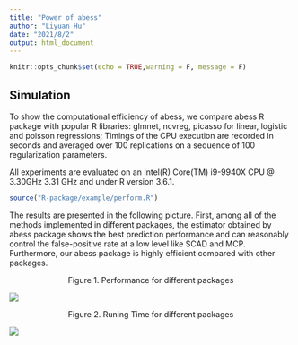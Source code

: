 ```yaml
---
title: "Power of abess"
author: "Liyuan Hu"
date: "2021/8/2"
output: html_document
---
```


```r
knitr::opts_chunk$set(echo = TRUE,warning = F, message = F)
```

## Simulation

To show the computational efficiency of abess, 
we compare abess R package with popular R libraries: glmnet, ncvreg, picasso for linear, logistic and poisson regressions; 
Timings of the CPU execution are recorded in seconds and averaged over 100 replications on a sequence
of 100 regularization parameters.


All experiments are
evaluated on an  Intel(R) Core(TM) i9-9940X CPU @ 3.30GHz 3.31 GHz and under R version 3.6.1. 

```r
source("R-package/example/perform.R")
```

The results are presented in the following picture. First, among all of the methods implemented in different packages,
the estimator obtained by abess package shows the best prediction performance and can reasonably control the false-positive rate 
at a low level like SCAD and MCP. Furthermore, our abess package is highly efficient compared with 
other packages.


<center> Figure 1. Performance for different packages </center>

<img src='https://raw.githubusercontent.com/abess-team/abess/master/docs/perform/performance.png'/>


<center> Figure 2. Runing Time for different packages </center>

<img src='https://raw.githubusercontent.com/abess-team/abess/master/docs/perform/time_perform.png'/>
